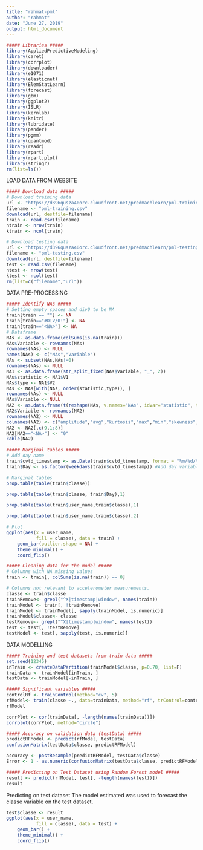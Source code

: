 ---
title: "rahmat-pml"
author: "rahmat"
date: "June 27, 2019"
output: html_document
---

```{r setup, include=FALSE}
##### Libraries #####
library(AppliedPredictiveModeling)
library(caret)
library(corrplot)
library(downloader)
library(e1071)
library(elasticnet)
library(ElemStatLearn)
library(forecast)
library(gbm)
library(ggplot2)
library(ISLR)
library(kernlab)
library(knitr)
library(lubridate)
library(pander)
library(pgmm)
library(quantmod)
library(readr)
library(rpart)
library(rpart.plot)
library(stringr)
rm(list=ls())
```
 
LOAD DATA FROM WEBSITE
```{r setup, include=FALSE}
##### Download data #####
# Download training data
url <- "https://d396qusza40orc.cloudfront.net/predmachlearn/pml-training.csv"
filename <- "pml-training.csv" 
download(url, destfile=filename)
train <- read.csv(filename)
ntrain <- nrow(train)
ktrain <- ncol(train)

# Download testing data
url <- "https://d396qusza40orc.cloudfront.net/predmachlearn/pml-testing.csv"
filename <- "pml-testing.csv" 
download(url, destfile=filename)
test <- read.csv(filename)
ntest <- nrow(test)
ktest <- ncol(test)
rm(list=c("filename","url"))

```


DATA PRE-PROCESSING
```{r setup, include=FALSE}
##### Identify NAs #####
# Setting empty spaces and div0 to be NA
train[train == ""] <- NA
train[train=="#DIV/0!"] <- NA
train[train=="<NA>"] <- NA
# Dataframe
NAs <- as.data.frame(colSums(is.na(train)))
NAs$Variable <- rownames(NAs)
rownames(NAs) <- NULL
names(NAs) <- c("NAs","Variable")
NAs <- subset(NAs,NAs!=0)
rownames(NAs) <- NULL
NA1 <- as.data.frame(str_split_fixed(NAs$Variable, "_", 2))
NAs$statistic <- NA1$V1
NAs$type <- NA1$V2
NAs <- NAs[with(NAs, order(statistic,type)), ]
rownames(NAs) <- NULL
NAs$Variable <- NULL
NA2 <- as.data.frame(t(reshape(NAs, v.names="NAs", idvar="statistic", timevar="type", direction="wide")))
NA2$Variable <- rownames(NA2)
rownames(NA2) <- NULL
colnames(NA2) <- c("amplitude","avg","kurtosis","max","min","skewness","stddev","var","statistic")
NA2 <- NA2[,c(9,1:8)]
NA2[NA2=="<NA>"] <- "0"
kable(NA2)

```

```{r setup, include=FALSE}
##### Marginal tables #####
# Add day name
train$cvtd_timestamp <- as.Date(train$cvtd_timestamp, format = "%m/%d/%Y %H:%M")
train$Day <- as.factor(weekdays(train$cvtd_timestamp)) #Add day variable

# Marginal tables
prop.table(table(train$classe))
```


```{r setup, include=FALSE}
prop.table(table(train$classe, train$Day),1)

```



```{r setup, include=FALSE}
prop.table(table(train$user_name,train$classe),1) 

```

```{r setup, include=FALSE}
prop.table(table(train$user_name,train$classe),2) 

```

```{r setup, include=FALSE}
# Plot
ggplot(aes(x = user_name, 
           fill = classe), data = train) + 
    geom_bar(outlier.shape = NA) +
    theme_minimal() +
    coord_flip()
```


```{r setup, include=FALSE}
##### Cleaning data for the model #####
# Columns with NA missing values
train <- train[, colSums(is.na(train)) == 0]

# Columns not relevant to accelerometer measurements.
classe <- train$classe
trainRemove<- grepl("^X|timestamp|window", names(train))
trainModel <- train[, !trainRemove]
trainModel <- trainModel[, sapply(trainModel, is.numeric)]
trainModel$classe<- classe
testRemove<- grepl("^X|timestamp|window", names(test))
test <- test[, !testRemove]
testModel <- test[, sapply(test, is.numeric)]
```


DATA MODELLING
```{r setup, include=FALSE}
##### Training and test datasets from train data #####
set.seed(12345)
inTrain <- createDataPartition(trainModel$classe, p=0.70, list=F)
trainData <- trainModel[inTrain, ]
testData <- trainModel[-inTrain, ]

##### Significant variables #####
controlRf <- trainControl(method="cv", 5)
rfModel<- train(classe ~., data=trainData, method="rf", trControl=controlRf, importance=TRUE, ntree=50)
rfModel
```

```{r setup, include=FALSE}
corrPlot <- cor(trainData[, -length(names(trainData))])
corrplot(corrPlot, method="circle")

```



```{r setup, include=FALSE}
##### Accuracy on validation data (testData) #####
predictRFModel <- predict(rfModel, testData)
confusionMatrix(testData$classe, predictRFModel)
```


```{R}
accuracy <- postResample(predictRFModel, testData$classe)
Error <- 1 - as.numeric(confusionMatrix(testData$classe, predictRFModel)$overall[1])

```


```{R}
##### Predicting on Test Dataset using Random Forest model #####
result <- predict(rfModel, test[, -length(names(test))])
result
```
Predicting on test dataset
The model estimated was used to forecast the classe variable on the test dataset.

```{R}
test$classe <- result
ggplot(aes(x = user_name, 
           fill = classe), data = test) + 
    geom_bar() +
    theme_minimal() + 
    coord_flip()
```







